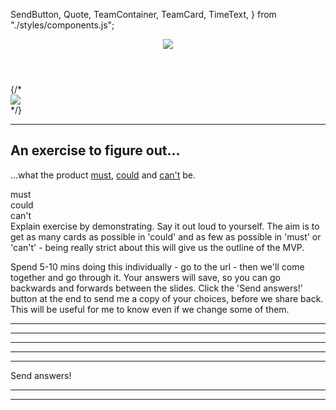 
  SendButton,
  Quote,
  TeamContainer,
  TeamCard,
  TimeText,
} from "./styles/components.js";




<Header style={{ padding: "0" }}>
  <div
    style={{
      width: theme.spacing.fullWidth,
      padding: theme.spacing.large,
      display: "flex",
      justifyContent: "flex-end",
    }}
  >
    <img
      style={{ width: "12vw", paddingRight: theme.spacing.large }}
      src={wiggly}
    />
  </div>
</Header>

<Footer>
  {/* <div
    style={{
      width: theme.spacing.fullWidth,
      padding: theme.spacing.large,
      display: "flex",
      justifyContent: "flex-end",
    }}
  >
    <img
      style={{ width: "12vw", paddingRight: theme.spacing.large }}
      src={infactLogo}
    />
  </div> */}
</Footer>

<FrontPageLayout client="Rope of Scope tool" date="built by InFact Digital Co-op">

</FrontPageLayout>

<Notes></Notes>

---

<TitleLayout>

## An exercise to figure out...

...what the product <u>must</u>, <u>could</u> and <u>can't</u> be.

<div
  style={{
    display: "flex",
    justifyContent: "center",
    paddingTop: `${theme.spacing.large}`,
  }}
>
  <div
    style={{
      backgroundColor: `${theme.colors.green}`,
      padding: `${theme.spacing.medium}`,
      margin: `${theme.spacing.small}`,
    }}
  >
    must
  </div>
  <div
    style={{
      backgroundColor: `${theme.colors.gray}`,
      padding: `${theme.spacing.medium}`,
      margin: `${theme.spacing.small}`,
    }}
  >
    could
  </div>
  <div
    style={{
      backgroundColor: `${theme.colors.red}`,
      padding: `${theme.spacing.medium}`,
      margin: `${theme.spacing.small}`,
    }}
  >
    can't
  </div>
</div>

</TitleLayout>

<Notes>
  Explain exercise by demonstrating. 
  Say it out loud to yourself. 
  The aim is to get as many cards as possible in 'could' and as few as possible in 'must' or 'can't' - being really strict about this will give us the
  outline of the MVP.

Spend 5-10 mins doing this individually - go to the url - then we'll come together and go through it.
Your answers will save, so you can go backwards and forwards between the slides. Click the 'Send answers!' button at the end to send me a copy of your choices, before we share back.
This will be useful for me to know even if we change some of them.

</Notes>

---

<RopeOfScopeLayout scopeCards={page1} pageIndex={1} />

---

<RopeOfScopeLayout scopeCards={page2} pageIndex={2} />

---

<RopeOfScopeLayout scopeCards={page3} pageIndex={3} />

---

<RopeOfScopeLayout scopeCards={page4} pageIndex={4} />

---

<SendButton>Send answers!</SendButton>


---

<FrontPageLayout client="We hope this was helpful!" date="love, InFact Digital Co-op 💖">

</FrontPageLayout>

---
